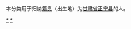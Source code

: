 {{Catnav|頁面分類|各種主題的頁面分類|依中国各省来作的分类|各地中国人|甘肃人|庆阳人}}
{{Catnav|頁面分類|人物|各國人物|中国人|各地中国人|甘肃人|庆阳人}}

本分类用于归纳[[籍贯|籍贯]]（出生地）为[[甘肃省|甘肃省]][[正宁县|正宁县]]的人。

[[Category:庆阳人|*]]
[[Category:正宁县|*]]